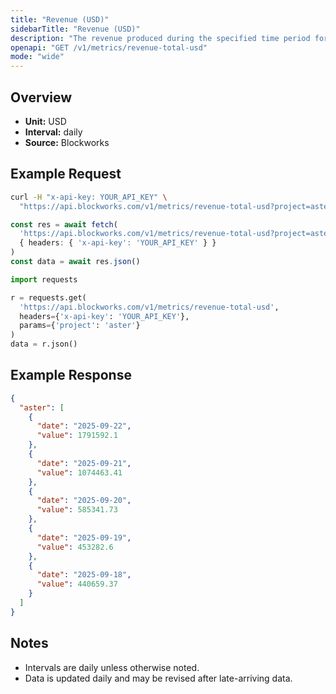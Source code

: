 ```yaml
---
title: "Revenue (USD)"
sidebarTitle: "Revenue (USD)"
description: "The revenue produced during the specified time period for given project."
openapi: "GET /v1/metrics/revenue-total-usd"
mode: "wide"
---
```


## Overview

- **Unit:** USD
- **Interval:** daily
- **Source:** Blockworks

## Example Request

<CodeGroup>

```bash cURL
curl -H "x-api-key: YOUR_API_KEY" \
  "https://api.blockworks.com/v1/metrics/revenue-total-usd?project=aster"
```

```typescript TypeScript
const res = await fetch(
  'https://api.blockworks.com/v1/metrics/revenue-total-usd?project=aster',
  { headers: { 'x-api-key': 'YOUR_API_KEY' } }
)
const data = await res.json()
```

```python Python
import requests

r = requests.get(
  'https://api.blockworks.com/v1/metrics/revenue-total-usd',
  headers={'x-api-key': 'YOUR_API_KEY'},
  params={'project': 'aster'}
)
data = r.json()
```

</CodeGroup>

## Example Response

```json
{
  "aster": [
    {
      "date": "2025-09-22",
      "value": 1791592.1
    },
    {
      "date": "2025-09-21",
      "value": 1074463.41
    },
    {
      "date": "2025-09-20",
      "value": 585341.73
    },
    {
      "date": "2025-09-19",
      "value": 453282.6
    },
    {
      "date": "2025-09-18",
      "value": 440659.37
    }
  ]
}
```

## Notes
- Intervals are daily unless otherwise noted.
- Data is updated daily and may be revised after late-arriving data.
